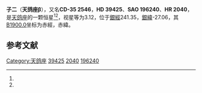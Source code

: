 {{Starbox begin
| name = 天鸽座β
}}
{{Starbox observe
| epoch = [[J2000.0|J2000.0]]
| constell = [[天鸽座|天鸽座]]<ref name=SIMBAD>{{cite web
 | url=http://simbad.u-strasbg.fr/simbad/sim-id?Ident=HR+2040
 | title=Pulsating variable Star
 | publisher=Centre de Données astronomiques de Strasbourg
 | work=SIMBAD
 | accessdate=2012-07-13
 | archive-date=2019-08-11
 | archive-url=https://web.archive.org/web/20190811092812/http://simbad.u-strasbg.fr/simbad/sim-id?Ident=HR+2040
 | dead-url=no
 }}</ref><ref name=DATA>{{cite web
 | url=http://vizier.u-strasbg.fr/viz-bin/VizieR-5?-out.add=.&-source=5050&-corr=PK=HR&-out.max=9999&HR=2040
 | title=VizieR Detailed Page
 | accessdate=2012-07-13
 | archive-date=2016-03-05
 | archive-url=https://web.archive.org/web/20160305222640/http://vizier.u-strasbg.fr/viz-bin/VizieR-5?-out.add=.&-source=5050&-corr=PK=HR&-out.max=9999&HR=2040
 | dead-url=no
 }}</ref>
| 星官 = [[子_(星官)|子]]
| ra = {{RA|5|50|57.6}}<ref name=SIMBAD /><ref name=DATA />
| dec = {{DEC|-35|46|6}}<ref name=SIMBAD /><ref name=DATA />
| appmag_v = 3.12<ref name=SIMBAD /><ref name=DATA />
}}
{{Starbox character
| class = K2III<ref name=SIMBAD /><ref name=DATA />
| b-v = 1.16<ref name=SIMBAD /><ref name=DATA />
| u-b = 1.21<ref name=SIMBAD /><ref name=DATA />
| r-i = 0.58<ref name=SIMBAD /><ref name=DATA />
| variable = 
}}
{{Starbox astrometry
| radial_v = 1.21
| prop_mo_ra = 89
| parallax = 0.023
| p_error = 
}}
{{Starbox catalog
| names =CD-35 2546，[[SAO星表|SAO]] 196240，[[HD星表|HD]] 39425，[[HR星表|HR]] 2040}}
{{Starbox reference |Simbad=HR+2040}}
{{Starbox end}}

'''子二'''（'''天鸽座β'''），又名'''CD-35 2546'''，'''HD 39425'''、'''SAO 196240'''、'''HR 2040'''，是[[天鸽座|天鸽座]]的一颗恒星<ref name=SIMBAD /><ref name=DATA />，视星等为3.12，位于[[銀道座標系|銀經]]241.35，[[銀道座標系|銀緯]]-27.06，其[[B1900.0|B1900.0]]坐标为赤經{{RA|5|47|26}}，赤緯{{DEC|-35|-27.06|21}}。

== 参考文献 ==
{{reflist}}

{{star-stub}}

{{天鸽座恒星}}
{{星官|子|2|1}}
[[Category:天鸽座|Category:天鸽座]]
[[Category:HD和HDE天體|39425]]
[[Category:HR天體|2040]]
[[Category:SAO天體|196240]]